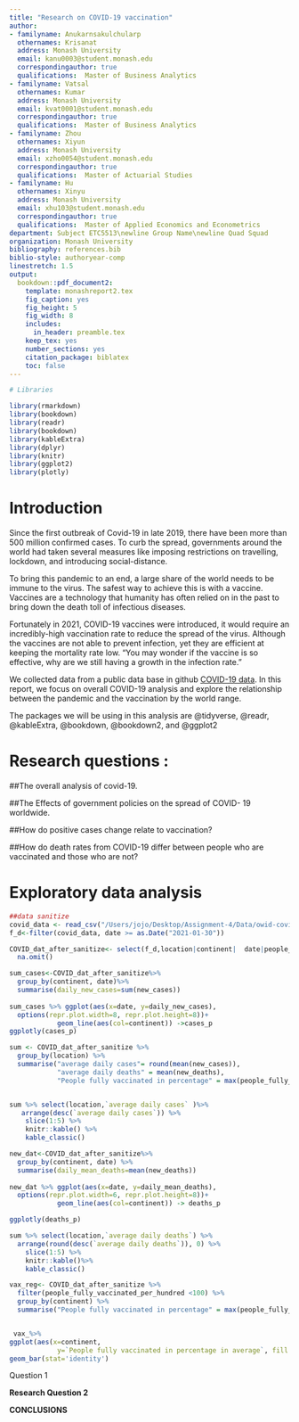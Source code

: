 ```yaml
---
title: "Research on COVID-19 vaccination"
author:
- familyname: Anukarnsakulchularp
  othernames: Krisanat
  address: Monash University
  email: kanu0003@student.monash.edu
  correspondingauthor: true
  qualifications:  Master of Business Analytics
- familyname: Vatsal
  othernames: Kumar
  address: Monash University
  email: kvat0001@student.monash.edu
  correspondingauthor: true
  qualifications:  Master of Business Analytics
- familyname: Zhou
  othernames: Xiyun 
  address: Monash University
  email: xzho0054@student.monash.edu
  correspondingauthor: true
  qualifications:  Master of Actuarial Studies
- familyname: Hu
  othernames: Xinyu
  address: Monash University
  email: xhu103@student.monash.edu
  correspondingauthor: true
  qualifications:  Master of Applied Economics and Econometrics  
department: Subject ETC5513\newline Group Name\newline Quad Squad
organization: Monash University
bibliography: references.bib
biblio-style: authoryear-comp
linestretch: 1.5
output:
  bookdown::pdf_document2:
    template: monashreport2.tex
    fig_caption: yes
    fig_height: 5
    fig_width: 8
    includes:
      in_header: preamble.tex
    keep_tex: yes
    number_sections: yes
    citation_package: biblatex
    toc: false
---
```


```r
# Libraries

library(rmarkdown) 
library(bookdown) 
library(readr) 
library(bookdown) 
library(kableExtra) 
library(dplyr) 
library(knitr) 
library(ggplot2) 
library(plotly) 
```


\clearpage
# **Introduction** 

Since the first outbreak of Covid-19 in late 2019, there have been more than 500 million confirmed cases. To curb the spread, governments around the world had taken several measures like imposing restrictions on travelling, lockdown, and introducing social-distance. 

To bring this pandemic to an end, a large share of the world needs to be immune to the virus. The safest way to achieve this is with a vaccine. Vaccines are a technology that humanity has often relied on in the past to bring down the death toll of infectious diseases.

Fortunately in 2021, COVID-19 vaccines were introduced, it would require an incredibly-high vaccination rate to reduce the spread of the virus. Although the vaccines are not able to prevent infection, yet they are efficient at keeping the mortality rate low. “You may wonder if the vaccine is so effective, why are we still having a growth in the infection rate.”

We collected data from a public data base in github [COVID-19 data](https://github.com/owid/covid-19-data/tree/master/public/data). In this report, we focus on overall COVID-19 analysis and explore the relationship between the pandemic and the vaccination by the world range. 

The packages we will be using in this analysis are @tidyverse, @readr, @kableExtra, @bookdown, @bookdown2, and @ggplot2



\clearpage


# **Research questions** :

##The overall analysis of covid-19.

##The Effects of government policies on the spread of COVID- 19 worldwide. 

##How do positive cases change relate to vaccination? 

##How do death rates from COVID-19 differ between people who are vaccinated and those who are not?  



\clearpage


# **Exploratory data analysis** 

\section*{The overall analysis of covid-19}


```r
##data sanitize 
covid_data <- read_csv("/Users/jojo/Desktop/Assignment-4/Data/owid-covid-data.csv")
f_d<-filter(covid_data, date >= as.Date("2021-01-30"))

COVID_dat_after_sanitize<- select(f_d,location|continent|  date|people_fully_vaccinated|people_fully_vaccinated_per_hundred|new_cases|total_cases|new_deaths|new_deaths_per_million|total_deaths_per_million)  %>% 
  na.omit()

```


```r

sum_cases<-COVID_dat_after_sanitize%>% 
  group_by(continent, date)%>%
  summarise(daily_new_cases=sum(new_cases)) 
 
sum_cases %>% ggplot(aes(x=date, y=daily_new_cases), 
  options(repr.plot.width=8, repr.plot.height=8))+
            geom_line(aes(col=continent)) ->cases_p
ggplotly(cases_p)
```
  
```r

sum <- COVID_dat_after_sanitize %>%
  group_by(location) %>% 
  summarise("average daily cases"= round(mean(new_cases)),
            "average daily deaths" = mean(new_deaths),
            "People fully vaccinated in percentage" = max(people_fully_vaccinated_per_hundred)) 


sum %>% select(location,`average daily cases` )%>% 
   arrange(desc(`average daily cases`)) %>%
    slice(1:5) %>% 
    knitr::kable() %>% 
    kable_classic()

```




```r

new_dat<-COVID_dat_after_sanitize%>% 
  group_by(continent, date) %>% 
  summarise(daily_mean_deaths=mean(new_deaths)) 
 
new_dat %>% ggplot(aes(x=date, y=daily_mean_deaths), 
  options(repr.plot.width=6, repr.plot.height=8))+
            geom_line(aes(col=continent)) -> deaths_p

ggplotly(deaths_p)

```


```r


sum %>% select(location,`average daily deaths`) %>% 
  arrange(round(desc(`average daily deaths`)), 0) %>%
    slice(1:5) %>% 
    knitr::kable()%>% 
    kable_classic() 
```

```r
vax_reg<- COVID_dat_after_sanitize %>%
  filter(people_fully_vaccinated_per_hundred <100) %>%  
  group_by(continent) %>% 
  summarise("People fully vaccinated in percentage" = max(people_fully_vaccinated_per_hundred)) 


 vax_%>% 
ggplot(aes(x=continent, 
            y=`People fully vaccinated in percentage in average`, fill =continent)) +       
geom_bar(stat='identity')

```



\clearpage


\section*{}

Question 1



\clearpage





**Research Question 2**







\clearpage


\section*{}




\section*{}



**CONCLUSIONS**

